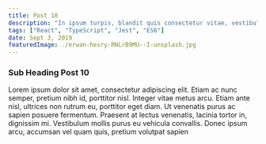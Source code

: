 ```yaml
---
title: Post 10
description: "In ipsum turpis, blandit quis consectetur vitae, vestibulum ac est. Lorem ipsum dolor sit amet"
tags: ["React", "TypeScript", "Jest", "ES6"]
date: Sept 3, 2019
featuredImage: ./erwan-hesry-RNLrB9MU--I-unsplash.jpg
---
```


### Sub Heading Post 10

Lorem ipsum dolor sit amet, consectetur adipiscing elit. Etiam ac nunc semper, pretium nibh id, porttitor nisl. Integer vitae metus arcu. Etiam ante nisl, ultrices non rutrum eu, porttitor eget diam. Ut venenatis purus ac sapien posuere fermentum. Praesent at lectus venenatis, lacinia tortor in, dignissim mi. Vestibulum mollis purus eu vehicula convallis. Donec ipsum arcu, accumsan vel quam quis, pretium volutpat sapien
